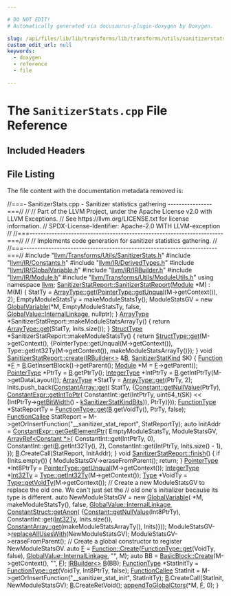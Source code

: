 ```yaml
---

# DO NOT EDIT!
# Automatically generated via docusaurus-plugin-doxygen by Doxygen.

slug: /api/files/lib/lib/transforms/lib/transforms/utils/sanitizerstats-cpp
custom_edit_url: null
keywords:
  - doxygen
  - reference
  - file

---
```





# The `SanitizerStats.cpp` File Reference

<DoxygenPage pluginConfig={pluginConfig}>



## Included Headers

<IncludesList>
<IncludesListItem
  filePath="llvm/Transforms/Utils/SanitizerStats.h"
  permalink="/docs/api/files/include/include/llvm/include/llvm/transforms/include/llvm/transforms/utils/sanitizerstats-h"
  isLocal="true" />
<IncludesListItem
  filePath="llvm/IR/Constants.h"
  permalink="/docs/api/files/include/include/llvm/include/llvm/ir/constants-h"
  isLocal="true" />
<IncludesListItem
  filePath="llvm/IR/DerivedTypes.h"
  permalink="/docs/api/files/include/include/llvm/include/llvm/ir/derivedtypes-h"
  isLocal="true" />
<IncludesListItem
  filePath="llvm/IR/GlobalVariable.h"
  permalink="/docs/api/files/include/include/llvm/include/llvm/ir/globalvariable-h"
  isLocal="true" />
<IncludesListItem
  filePath="llvm/IR/IRBuilder.h"
  permalink="/docs/api/files/include/include/llvm/include/llvm/ir/irbuilder-h"
  isLocal="true" />
<IncludesListItem
  filePath="llvm/IR/Module.h"
  permalink="/docs/api/files/include/include/llvm/include/llvm/ir/module-h"
  isLocal="true" />
<IncludesListItem
  filePath="llvm/Transforms/Utils/ModuleUtils.h"
  permalink="/docs/api/files/include/include/llvm/include/llvm/transforms/include/llvm/transforms/utils/moduleutils-h"
  isLocal="true" />
</IncludesList>


## File Listing

The file content with the documentation metadata removed is:

<ProgramListing>

<Link id="l00001" /><CodeLine lineNumber="1"><span class="doxyHighlightComment">//===- SanitizerStats.cpp - Sanitizer statistics gathering ----------------===//</span></CodeLine>
<Link id="l00002" /><CodeLine lineNumber="2"><span class="doxyHighlightComment">//</span></CodeLine>
<Link id="l00003" /><CodeLine lineNumber="3"><span class="doxyHighlightComment">// Part of the LLVM Project, under the Apache License v2.0 with LLVM Exceptions.</span></CodeLine>
<Link id="l00004" /><CodeLine lineNumber="4"><span class="doxyHighlightComment">// See https://llvm.org/LICENSE.txt for license information.</span></CodeLine>
<Link id="l00005" /><CodeLine lineNumber="5"><span class="doxyHighlightComment">// SPDX-License-Identifier: Apache-2.0 WITH LLVM-exception</span></CodeLine>
<Link id="l00006" /><CodeLine lineNumber="6"><span class="doxyHighlightComment">//</span></CodeLine>
<Link id="l00007" /><CodeLine lineNumber="7"><span class="doxyHighlightComment">//===----------------------------------------------------------------------===//</span></CodeLine>
<Link id="l00008" /><CodeLine lineNumber="8"><span class="doxyHighlightComment">//</span></CodeLine>
<Link id="l00009" /><CodeLine lineNumber="9"><span class="doxyHighlightComment">// Implements code generation for sanitizer statistics gathering.</span></CodeLine>
<Link id="l00010" /><CodeLine lineNumber="10"><span class="doxyHighlightComment">//</span></CodeLine>
<Link id="l00011" /><CodeLine lineNumber="11"><span class="doxyHighlightComment">//===----------------------------------------------------------------------===//</span></CodeLine>
<Link id="l00012" /><CodeLine lineNumber="12"></CodeLine>
<Link id="l00013" /><CodeLine lineNumber="13"><span class="doxyHighlightPreprocessor">#include &quot;<a href="/docs/api/files/include/include/llvm/include/llvm/transforms/include/llvm/transforms/utils/sanitizerstats-h">llvm/Transforms/Utils/SanitizerStats.h</a>&quot;</span></CodeLine>
<Link id="l00014" /><CodeLine lineNumber="14"><span class="doxyHighlightPreprocessor">#include &quot;<a href="/docs/api/files/include/include/llvm/include/llvm/ir/constants-h">llvm/IR/Constants.h</a>&quot;</span></CodeLine>
<Link id="l00015" /><CodeLine lineNumber="15"><span class="doxyHighlightPreprocessor">#include &quot;<a href="/docs/api/files/include/include/llvm/include/llvm/ir/derivedtypes-h">llvm/IR/DerivedTypes.h</a>&quot;</span></CodeLine>
<Link id="l00016" /><CodeLine lineNumber="16"><span class="doxyHighlightPreprocessor">#include &quot;<a href="/docs/api/files/include/include/llvm/include/llvm/ir/globalvariable-h">llvm/IR/GlobalVariable.h</a>&quot;</span></CodeLine>
<Link id="l00017" /><CodeLine lineNumber="17"><span class="doxyHighlightPreprocessor">#include &quot;<a href="/docs/api/files/include/include/llvm/include/llvm/ir/irbuilder-h">llvm/IR/IRBuilder.h</a>&quot;</span></CodeLine>
<Link id="l00018" /><CodeLine lineNumber="18"><span class="doxyHighlightPreprocessor">#include &quot;<a href="/docs/api/files/include/include/llvm/include/llvm/ir/module-h">llvm/IR/Module.h</a>&quot;</span></CodeLine>
<Link id="l00019" /><CodeLine lineNumber="19"><span class="doxyHighlightPreprocessor">#include &quot;<a href="/docs/api/files/include/include/llvm/include/llvm/transforms/include/llvm/transforms/utils/moduleutils-h">llvm/Transforms/Utils/ModuleUtils.h</a>&quot;</span></CodeLine>
<Link id="l00020" /><CodeLine lineNumber="20"></CodeLine>
<Link id="l00021" /><CodeLine lineNumber="21"><span class="doxyHighlightKeyword">using namespace </span><span class="doxyHighlight"><a href="/docs/api/namespaces/llvm">llvm</a>;</span></CodeLine>
<Link id="l00022" /><CodeLine lineNumber="22"></CodeLine>
<Link id="l00023" /><CodeLine lineNumber="23" lineLink="/docs/api/structs/llvm/sanitizerstatreport/#a820e89d4531bed12df6050d26f6622b9"><span class="doxyHighlight"><a href="/docs/api/structs/llvm/sanitizerstatreport/#a820e89d4531bed12df6050d26f6622b9">SanitizerStatReport::SanitizerStatReport</a>(<a href="/docs/api/classes/llvm/module">Module</a> &#42;M) : M(M) &#123;</span></CodeLine>
<Link id="l00024" /><CodeLine lineNumber="24"><span class="doxyHighlight">  StatTy = <a href="/docs/api/classes/llvm/arraytype/#a309fed0882f9d27038ff2df2afed7a00">ArrayType::get</a>(<a href="/docs/api/classes/llvm/pointertype/#af8a1dbdbfd89aa4899b3c0d39495d0dd">PointerType::getUnqual</a>(M-&gt;getContext()), 2);</span></CodeLine>
<Link id="l00025" /><CodeLine lineNumber="25"><span class="doxyHighlight">  EmptyModuleStatsTy = makeModuleStatsTy();</span></CodeLine>
<Link id="l00026" /><CodeLine lineNumber="26"></CodeLine>
<Link id="l00027" /><CodeLine lineNumber="27"><span class="doxyHighlight">  ModuleStatsGV = </span><span class="doxyHighlightKeyword">new</span><span class="doxyHighlight"> <a href="/docs/api/classes/llvm/globalvariable">GlobalVariable</a>(&#42;M, EmptyModuleStatsTy, </span><span class="doxyHighlightKeyword">false</span><span class="doxyHighlight">,</span></CodeLine>
<Link id="l00028" /><CodeLine lineNumber="28"><span class="doxyHighlight">                                     <a href="/docs/api/classes/llvm/globalvalue/#aedfa75f0c85c4aa85b257f066fbea57ca1511edd03e02d1f3dd277a3c6abf6ad5">GlobalValue::InternalLinkage</a>, </span><span class="doxyHighlightKeyword">nullptr</span><span class="doxyHighlight">);</span></CodeLine>
<Link id="l00029" /><CodeLine lineNumber="29"><span class="doxyHighlight">&#125;</span></CodeLine>
<Link id="l00030" /><CodeLine lineNumber="30"></CodeLine>
<Link id="l00031" /><CodeLine lineNumber="31"><span class="doxyHighlight"><a href="/docs/api/classes/llvm/arraytype">ArrayType</a> &#42;SanitizerStatReport::makeModuleStatsArrayTy() &#123;</span></CodeLine>
<Link id="l00032" /><CodeLine lineNumber="32"><span class="doxyHighlight">  </span><span class="doxyHighlightKeywordFlow">return</span><span class="doxyHighlight"> <a href="/docs/api/classes/llvm/arraytype/#a309fed0882f9d27038ff2df2afed7a00">ArrayType::get</a>(StatTy, Inits.size());</span></CodeLine>
<Link id="l00033" /><CodeLine lineNumber="33"><span class="doxyHighlight">&#125;</span></CodeLine>
<Link id="l00034" /><CodeLine lineNumber="34"></CodeLine>
<Link id="l00035" /><CodeLine lineNumber="35"><span class="doxyHighlight"><a href="/docs/api/classes/llvm/structtype">StructType</a> &#42;SanitizerStatReport::makeModuleStatsTy() &#123;</span></CodeLine>
<Link id="l00036" /><CodeLine lineNumber="36"><span class="doxyHighlight">  </span><span class="doxyHighlightKeywordFlow">return</span><span class="doxyHighlight"> <a href="/docs/api/classes/llvm/structtype/#a18fc4545474c6ebb6f7c547f64f4fb31">StructType::get</a>(M-&gt;getContext(),</span></CodeLine>
<Link id="l00037" /><CodeLine lineNumber="37"><span class="doxyHighlight">                         &#123;PointerType::getUnqual(M-&gt;getContext()),</span></CodeLine>
<Link id="l00038" /><CodeLine lineNumber="38"><span class="doxyHighlight">                          Type::getInt32Ty(M-&gt;getContext()),</span></CodeLine>
<Link id="l00039" /><CodeLine lineNumber="39"><span class="doxyHighlight">                          makeModuleStatsArrayTy()&#125;);</span></CodeLine>
<Link id="l00040" /><CodeLine lineNumber="40"><span class="doxyHighlight">&#125;</span></CodeLine>
<Link id="l00041" /><CodeLine lineNumber="41"></CodeLine>
<Link id="l00042" /><CodeLine lineNumber="42" lineLink="/docs/api/structs/llvm/sanitizerstatreport/#aba3432b49d9f33e6eb7fbb4657b662b6"><span class="doxyHighlightKeywordType">void</span><span class="doxyHighlight"> <a href="/docs/api/structs/llvm/sanitizerstatreport/#aba3432b49d9f33e6eb7fbb4657b662b6">SanitizerStatReport::create</a>(<a href="/docs/api/classes/llvm/irbuilder">IRBuilder&lt;&gt;</a> &amp;<a href="/docs/api/files/lib/lib/ir/builtingcs-cpp/#ae76959fe811ba090de4cba69ac00f1da">B</a>, <a href="/docs/api/namespaces/llvm/#ab15d11360fc43de7d6e29ad3f52dec7b">SanitizerStatKind</a> SK) &#123;</span></CodeLine>
<Link id="l00043" /><CodeLine lineNumber="43"><span class="doxyHighlight">  <a href="/docs/api/classes/llvm/function">Function</a> &#42;<a href="/docs/api/files/lib/lib/support/md5-cpp/#a96d73bbd7af15cb1fc38c3f4a3bd82e9">F</a> = <a href="/docs/api/files/lib/lib/ir/builtingcs-cpp/#ae76959fe811ba090de4cba69ac00f1da">B</a>.GetInsertBlock()-&gt;getParent();</span></CodeLine>
<Link id="l00044" /><CodeLine lineNumber="44"><span class="doxyHighlight">  <a href="/docs/api/classes/llvm/module">Module</a> &#42;M = <a href="/docs/api/files/lib/lib/support/md5-cpp/#a96d73bbd7af15cb1fc38c3f4a3bd82e9">F</a>-&gt;getParent();</span></CodeLine>
<Link id="l00045" /><CodeLine lineNumber="45"><span class="doxyHighlight">  <a href="/docs/api/classes/llvm/pointertype">PointerType</a> &#42;PtrTy = <a href="/docs/api/files/lib/lib/ir/builtingcs-cpp/#ae76959fe811ba090de4cba69ac00f1da">B</a>.getPtrTy();</span></CodeLine>
<Link id="l00046" /><CodeLine lineNumber="46"><span class="doxyHighlight">  <a href="/docs/api/classes/llvm/integertype">IntegerType</a> &#42;IntPtrTy = <a href="/docs/api/files/lib/lib/ir/builtingcs-cpp/#ae76959fe811ba090de4cba69ac00f1da">B</a>.getIntPtrTy(M-&gt;getDataLayout());</span></CodeLine>
<Link id="l00047" /><CodeLine lineNumber="47"><span class="doxyHighlight">  <a href="/docs/api/classes/llvm/arraytype">ArrayType</a> &#42;StatTy = <a href="/docs/api/classes/llvm/arraytype/#a309fed0882f9d27038ff2df2afed7a00">ArrayType::get</a>(PtrTy, 2);</span></CodeLine>
<Link id="l00048" /><CodeLine lineNumber="48"></CodeLine>
<Link id="l00049" /><CodeLine lineNumber="49"><span class="doxyHighlight">  Inits.push&#95;back(<a href="/docs/api/classes/llvm/constantarray/#a0900dacdc7ad8e3ea0cc92993c7fd422">ConstantArray::get</a>(</span></CodeLine>
<Link id="l00050" /><CodeLine lineNumber="50"><span class="doxyHighlight">      StatTy,</span></CodeLine>
<Link id="l00051" /><CodeLine lineNumber="51"><span class="doxyHighlight">      &#123;<a href="/docs/api/classes/llvm/constant/#aa6574d526b3e38a28f688a7bb4325c2c">Constant::getNullValue</a>(PtrTy),</span></CodeLine>
<Link id="l00052" /><CodeLine lineNumber="52"><span class="doxyHighlight">       <a href="/docs/api/classes/llvm/constantexpr/#a02560cda155aaed54314383bed827d60">ConstantExpr::getIntToPtr</a>(</span></CodeLine>
<Link id="l00053" /><CodeLine lineNumber="53"><span class="doxyHighlight">           ConstantInt::get(IntPtrTy, uint64&#95;t(SK) &lt;&lt; (IntPtrTy-&gt;<a href="/docs/api/classes/llvm/integertype/#a90b790ccb1af4ea5ccd69db4b8cd2d81">getBitWidth</a>() -</span></CodeLine>
<Link id="l00054" /><CodeLine lineNumber="54"><span class="doxyHighlight">                                                       <a href="/docs/api/namespaces/llvm/#a6dd07fbe2a7b495cd346469ef3838225a95d2dfc2d39b31205bddecfb52f0c509">kSanitizerStatKindBits</a>)),</span></CodeLine>
<Link id="l00055" /><CodeLine lineNumber="55"><span class="doxyHighlight">           PtrTy)&#125;));</span></CodeLine>
<Link id="l00056" /><CodeLine lineNumber="56"></CodeLine>
<Link id="l00057" /><CodeLine lineNumber="57"><span class="doxyHighlight">  <a href="/docs/api/classes/llvm/functiontype">FunctionType</a> &#42;StatReportTy = <a href="/docs/api/classes/llvm/functiontype/#af8be7844c269f201ebcee1e15048c378">FunctionType::get</a>(<a href="/docs/api/files/lib/lib/ir/builtingcs-cpp/#ae76959fe811ba090de4cba69ac00f1da">B</a>.getVoidTy(), PtrTy, </span><span class="doxyHighlightKeyword">false</span><span class="doxyHighlight">);</span></CodeLine>
<Link id="l00058" /><CodeLine lineNumber="58"><span class="doxyHighlight">  <a href="/docs/api/classes/llvm/functioncallee">FunctionCallee</a> StatReport =</span></CodeLine>
<Link id="l00059" /><CodeLine lineNumber="59"><span class="doxyHighlight">      M-&gt;getOrInsertFunction(</span><span class="doxyHighlightStringLiteral">&quot;&#95;&#95;sanitizer&#95;stat&#95;report&quot;</span><span class="doxyHighlight">, StatReportTy);</span></CodeLine>
<Link id="l00060" /><CodeLine lineNumber="60"></CodeLine>
<Link id="l00061" /><CodeLine lineNumber="61"><span class="doxyHighlight">  </span><span class="doxyHighlightKeyword">auto</span><span class="doxyHighlight"> InitAddr = <a href="/docs/api/classes/llvm/constantexpr/#ae4d4490a35a575d97166684fb15f8662">ConstantExpr::getGetElementPtr</a>(</span></CodeLine>
<Link id="l00062" /><CodeLine lineNumber="62"><span class="doxyHighlight">      EmptyModuleStatsTy, ModuleStatsGV,</span></CodeLine>
<Link id="l00063" /><CodeLine lineNumber="63"><span class="doxyHighlight">      <a href="/docs/api/classes/llvm/arrayref">ArrayRef&lt;Constant &#42;&gt;</a>&#123;</span></CodeLine>
<Link id="l00064" /><CodeLine lineNumber="64"><span class="doxyHighlight">          ConstantInt::get(IntPtrTy, 0), ConstantInt::get(<a href="/docs/api/files/lib/lib/ir/builtingcs-cpp/#ae76959fe811ba090de4cba69ac00f1da">B</a>.getInt32Ty(), 2),</span></CodeLine>
<Link id="l00065" /><CodeLine lineNumber="65"><span class="doxyHighlight">          ConstantInt::get(IntPtrTy, Inits.size() - 1),</span></CodeLine>
<Link id="l00066" /><CodeLine lineNumber="66"><span class="doxyHighlight">      &#125;);</span></CodeLine>
<Link id="l00067" /><CodeLine lineNumber="67"><span class="doxyHighlight">  <a href="/docs/api/files/lib/lib/ir/builtingcs-cpp/#ae76959fe811ba090de4cba69ac00f1da">B</a>.CreateCall(StatReport, InitAddr);</span></CodeLine>
<Link id="l00068" /><CodeLine lineNumber="68"><span class="doxyHighlight">&#125;</span></CodeLine>
<Link id="l00069" /><CodeLine lineNumber="69"></CodeLine>
<Link id="l00070" /><CodeLine lineNumber="70" lineLink="/docs/api/structs/llvm/sanitizerstatreport/#a0c8e1730578d5e4181a2bd1502328802"><span class="doxyHighlightKeywordType">void</span><span class="doxyHighlight"> <a href="/docs/api/structs/llvm/sanitizerstatreport/#a0c8e1730578d5e4181a2bd1502328802">SanitizerStatReport::finish</a>() &#123;</span></CodeLine>
<Link id="l00071" /><CodeLine lineNumber="71"><span class="doxyHighlight">  </span><span class="doxyHighlightKeywordFlow">if</span><span class="doxyHighlight"> (Inits.empty()) &#123;</span></CodeLine>
<Link id="l00072" /><CodeLine lineNumber="72"><span class="doxyHighlight">    ModuleStatsGV-&gt;eraseFromParent();</span></CodeLine>
<Link id="l00073" /><CodeLine lineNumber="73"><span class="doxyHighlight">    </span><span class="doxyHighlightKeywordFlow">return</span><span class="doxyHighlight">;</span></CodeLine>
<Link id="l00074" /><CodeLine lineNumber="74"><span class="doxyHighlight">  &#125;</span></CodeLine>
<Link id="l00075" /><CodeLine lineNumber="75"></CodeLine>
<Link id="l00076" /><CodeLine lineNumber="76"><span class="doxyHighlight">  <a href="/docs/api/classes/llvm/pointertype">PointerType</a> &#42;Int8PtrTy = <a href="/docs/api/classes/llvm/pointertype/#af8a1dbdbfd89aa4899b3c0d39495d0dd">PointerType::getUnqual</a>(M-&gt;getContext());</span></CodeLine>
<Link id="l00077" /><CodeLine lineNumber="77"><span class="doxyHighlight">  <a href="/docs/api/classes/llvm/integertype">IntegerType</a> &#42;<a href="/docs/api/namespaces/llvm/#a23f9ec4bb2576ca8738f3edc9c4f5cdf">Int32Ty</a> = <a href="/docs/api/classes/llvm/type/#a30dd396c5b40cd86c1591872e574ccdf">Type::getInt32Ty</a>(M-&gt;getContext());</span></CodeLine>
<Link id="l00078" /><CodeLine lineNumber="78"><span class="doxyHighlight">  <a href="/docs/api/classes/llvm/type">Type</a> &#42;VoidTy = <a href="/docs/api/classes/llvm/type/#a6e20e76960d952de088354cbcd14c3ab">Type::getVoidTy</a>(M-&gt;getContext());</span></CodeLine>
<Link id="l00079" /><CodeLine lineNumber="79"></CodeLine>
<Link id="l00080" /><CodeLine lineNumber="80"><span class="doxyHighlight">  </span><span class="doxyHighlightComment">// Create a new ModuleStatsGV to replace the old one. We can&#39;t just set the</span></CodeLine>
<Link id="l00081" /><CodeLine lineNumber="81"><span class="doxyHighlight">  </span><span class="doxyHighlightComment">// old one&#39;s initializer because its type is different.</span></CodeLine>
<Link id="l00082" /><CodeLine lineNumber="82"><span class="doxyHighlight">  </span><span class="doxyHighlightKeyword">auto</span><span class="doxyHighlight"> NewModuleStatsGV = </span><span class="doxyHighlightKeyword">new</span><span class="doxyHighlight"> <a href="/docs/api/classes/llvm/globalvariable">GlobalVariable</a>(</span></CodeLine>
<Link id="l00083" /><CodeLine lineNumber="83"><span class="doxyHighlight">      &#42;M, makeModuleStatsTy(), </span><span class="doxyHighlightKeyword">false</span><span class="doxyHighlight">, <a href="/docs/api/classes/llvm/globalvalue/#aedfa75f0c85c4aa85b257f066fbea57ca1511edd03e02d1f3dd277a3c6abf6ad5">GlobalValue::InternalLinkage</a>,</span></CodeLine>
<Link id="l00084" /><CodeLine lineNumber="84"><span class="doxyHighlight">      <a href="/docs/api/classes/llvm/constantstruct/#ab154936bb49a215c32bdbd18254fc477">ConstantStruct::getAnon</a>(</span></CodeLine>
<Link id="l00085" /><CodeLine lineNumber="85"><span class="doxyHighlight">          &#123;<a href="/docs/api/classes/llvm/constant/#aa6574d526b3e38a28f688a7bb4325c2c">Constant::getNullValue</a>(Int8PtrTy),</span></CodeLine>
<Link id="l00086" /><CodeLine lineNumber="86"><span class="doxyHighlight">           ConstantInt::get(<a href="/docs/api/namespaces/llvm/#a23f9ec4bb2576ca8738f3edc9c4f5cdf">Int32Ty</a>, Inits.size()),</span></CodeLine>
<Link id="l00087" /><CodeLine lineNumber="87"><span class="doxyHighlight">           <a href="/docs/api/classes/llvm/constantarray/#a0900dacdc7ad8e3ea0cc92993c7fd422">ConstantArray::get</a>(makeModuleStatsArrayTy(), Inits)&#125;));</span></CodeLine>
<Link id="l00088" /><CodeLine lineNumber="88"><span class="doxyHighlight">  ModuleStatsGV-&gt;<a href="/docs/api/classes/llvm/value/#a3ab5fc45117b450e8bb04e564cb6e5f2">replaceAllUsesWith</a>(NewModuleStatsGV);</span></CodeLine>
<Link id="l00089" /><CodeLine lineNumber="89"><span class="doxyHighlight">  ModuleStatsGV-&gt;eraseFromParent();</span></CodeLine>
<Link id="l00090" /><CodeLine lineNumber="90"></CodeLine>
<Link id="l00091" /><CodeLine lineNumber="91"><span class="doxyHighlight">  </span><span class="doxyHighlightComment">// Create a global constructor to register NewModuleStatsGV.</span></CodeLine>
<Link id="l00092" /><CodeLine lineNumber="92"><span class="doxyHighlight">  </span><span class="doxyHighlightKeyword">auto</span><span class="doxyHighlight"> <a href="/docs/api/files/lib/lib/support/md5-cpp/#a96d73bbd7af15cb1fc38c3f4a3bd82e9">F</a> = <a href="/docs/api/classes/llvm/function/#a05d7aedbbdc0fd24e8bc27edfe9c603f">Function::Create</a>(<a href="/docs/api/classes/llvm/functiontype/#af8be7844c269f201ebcee1e15048c378">FunctionType::get</a>(VoidTy, </span><span class="doxyHighlightKeyword">false</span><span class="doxyHighlight">),</span></CodeLine>
<Link id="l00093" /><CodeLine lineNumber="93"><span class="doxyHighlight">                            <a href="/docs/api/classes/llvm/globalvalue/#aedfa75f0c85c4aa85b257f066fbea57ca1511edd03e02d1f3dd277a3c6abf6ad5">GlobalValue::InternalLinkage</a>, </span><span class="doxyHighlightStringLiteral">&quot;&quot;</span><span class="doxyHighlight">, M);</span></CodeLine>
<Link id="l00094" /><CodeLine lineNumber="94"><span class="doxyHighlight">  </span><span class="doxyHighlightKeyword">auto</span><span class="doxyHighlight"> BB = <a href="/docs/api/classes/llvm/basicblock/#a4a5b798214be930cf8e133c032ba0129">BasicBlock::Create</a>(M-&gt;getContext(), </span><span class="doxyHighlightStringLiteral">&quot;&quot;</span><span class="doxyHighlight">, <a href="/docs/api/files/lib/lib/support/md5-cpp/#a96d73bbd7af15cb1fc38c3f4a3bd82e9">F</a>);</span></CodeLine>
<Link id="l00095" /><CodeLine lineNumber="95"><span class="doxyHighlight">  <a href="/docs/api/classes/llvm/irbuilder">IRBuilder&lt;&gt;</a> <a href="/docs/api/files/lib/lib/ir/builtingcs-cpp/#ae76959fe811ba090de4cba69ac00f1da">B</a>(BB);</span></CodeLine>
<Link id="l00096" /><CodeLine lineNumber="96"></CodeLine>
<Link id="l00097" /><CodeLine lineNumber="97"><span class="doxyHighlight">  <a href="/docs/api/classes/llvm/functiontype">FunctionType</a> &#42;StatInitTy = <a href="/docs/api/classes/llvm/functiontype/#af8be7844c269f201ebcee1e15048c378">FunctionType::get</a>(VoidTy, Int8PtrTy, </span><span class="doxyHighlightKeyword">false</span><span class="doxyHighlight">);</span></CodeLine>
<Link id="l00098" /><CodeLine lineNumber="98"><span class="doxyHighlight">  <a href="/docs/api/classes/llvm/functioncallee">FunctionCallee</a> StatInit =</span></CodeLine>
<Link id="l00099" /><CodeLine lineNumber="99"><span class="doxyHighlight">      M-&gt;getOrInsertFunction(</span><span class="doxyHighlightStringLiteral">&quot;&#95;&#95;sanitizer&#95;stat&#95;init&quot;</span><span class="doxyHighlight">, StatInitTy);</span></CodeLine>
<Link id="l00100" /><CodeLine lineNumber="100"></CodeLine>
<Link id="l00101" /><CodeLine lineNumber="101"><span class="doxyHighlight">  <a href="/docs/api/files/lib/lib/ir/builtingcs-cpp/#ae76959fe811ba090de4cba69ac00f1da">B</a>.CreateCall(StatInit, NewModuleStatsGV);</span></CodeLine>
<Link id="l00102" /><CodeLine lineNumber="102"><span class="doxyHighlight">  <a href="/docs/api/files/lib/lib/ir/builtingcs-cpp/#ae76959fe811ba090de4cba69ac00f1da">B</a>.CreateRetVoid();</span></CodeLine>
<Link id="l00103" /><CodeLine lineNumber="103"></CodeLine>
<Link id="l00104" /><CodeLine lineNumber="104"><span class="doxyHighlight">  <a href="/docs/api/namespaces/llvm/#ac030f6d03b674c2d132fd54fb60c9f26">appendToGlobalCtors</a>(&#42;M, <a href="/docs/api/files/lib/lib/support/md5-cpp/#a96d73bbd7af15cb1fc38c3f4a3bd82e9">F</a>, 0);</span></CodeLine>
<Link id="l00105" /><CodeLine lineNumber="105"><span class="doxyHighlight">&#125;</span></CodeLine>

</ProgramListing>


</DoxygenPage>
